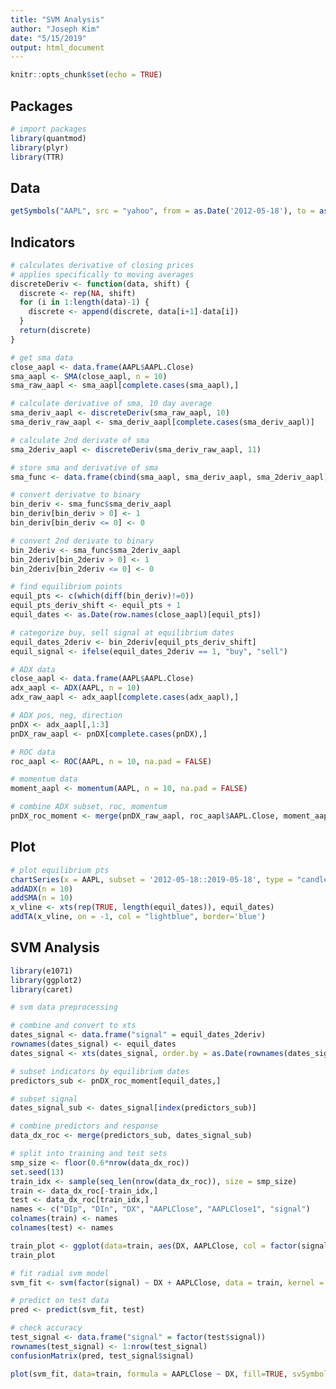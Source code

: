 ```yaml
---
title: "SVM Analysis"
author: "Joseph Kim"
date: "5/15/2019"
output: html_document
---
```


```r
knitr::opts_chunk$set(echo = TRUE)
```

## Packages

```r
# import packages
library(quantmod)
library(plyr)
library(TTR)
```

## Data

```r
getSymbols("AAPL", src = "yahoo", from = as.Date('2012-05-18'), to = as.Date('2019-05-18'))
```

## Indicators 

```r
# calculates derivative of closing prices
# applies specifically to moving averages
discreteDeriv <- function(data, shift) {
  discrete <- rep(NA, shift)
  for (i in 1:length(data)-1) {
    discrete <- append(discrete, data[i+1]-data[i])
  }
  return(discrete)
}
```

```r
# get sma data
close_aapl <- data.frame(AAPL$AAPL.Close)
sma_aapl <- SMA(close_aapl, n = 10)
sma_raw_aapl <- sma_aapl[complete.cases(sma_aapl),]
```

```r
# calculate derivative of sma, 10 day average
sma_deriv_aapl <- discreteDeriv(sma_raw_aapl, 10)
sma_deriv_raw_aapl <- sma_deriv_aapl[complete.cases(sma_deriv_aapl)]
```

```r
# calculate 2nd derivate of sma
sma_2deriv_aapl <- discreteDeriv(sma_deriv_raw_aapl, 11)
```

```r
# store sma and derivative of sma
sma_func <- data.frame(cbind(sma_aapl, sma_deriv_aapl, sma_2deriv_aapl))
```

```r
# convert derivatve to binary
bin_deriv <- sma_func$sma_deriv_aapl
bin_deriv[bin_deriv > 0] <- 1
bin_deriv[bin_deriv <= 0] <- 0

# convert 2nd derivate to binary
bin_2deriv <- sma_func$sma_2deriv_aapl
bin_2deriv[bin_2deriv > 0] <- 1
bin_2deriv[bin_2deriv <= 0] <- 0

# find equilibrium points
equil_pts <- c(which(diff(bin_deriv)!=0))
equil_pts_deriv_shift <- equil_pts + 1
equil_dates <- as.Date(row.names(close_aapl)[equil_pts])

# categorize buy, sell signal at equilibrium dates
equil_dates_2deriv <- bin_2deriv[equil_pts_deriv_shift]
equil_signal <- ifelse(equil_dates_2deriv == 1, "buy", "sell")
```

```r
# ADX data
close_aapl <- data.frame(AAPL$AAPL.Close)
adx_aapl <- ADX(AAPL, n = 10)
adx_raw_aapl <- adx_aapl[complete.cases(adx_aapl),] 

# ADX pos, neg, direction
pnDX <- adx_aapl[,1:3]
pnDX_raw_aapl <- pnDX[complete.cases(pnDX),]

# ROC data
roc_aapl <- ROC(AAPL, n = 10, na.pad = FALSE)

# momentum data
moment_aapl <- momentum(AAPL, n = 10, na.pad = FALSE)

# combine ADX subset, roc, momentum
pnDX_roc_moment <- merge(pnDX_raw_aapl, roc_aapl$AAPL.Close, moment_aapl$AAPL.Close)
```

## Plot

```r
# plot equilibrium pts
chartSeries(x = AAPL, subset = '2012-05-18::2019-05-18', type = "candlesticks", theme = chartTheme("white"), up.col = "green", dn.col = "red") 
addADX(n = 10)
addSMA(n = 10)
x_vline <- xts(rep(TRUE, length(equil_dates)), equil_dates)
addTA(x_vline, on = -1, col = "lightblue", border='blue')
```

## SVM Analysis

```r
library(e1071)
library(ggplot2)
library(caret)
```


```r
# svm data preprocessing

# combine and convert to xts
dates_signal <- data.frame("signal" = equil_dates_2deriv)
rownames(dates_signal) <- equil_dates
dates_signal <- xts(dates_signal, order.by = as.Date(rownames(dates_signal), "%Y-%m-%d"))

# subset indicators by equilibrium dates
predictors_sub <- pnDX_roc_moment[equil_dates,]

# subset signal 
dates_signal_sub <- dates_signal[index(predictors_sub)]

# combine predictors and response
data_dx_roc <- merge(predictors_sub, dates_signal_sub)

# split into training and test sets
smp_size <- floor(0.6*nrow(data_dx_roc))
set.seed(13)
train_idx <- sample(seq_len(nrow(data_dx_roc)), size = smp_size)
train <- data_dx_roc[-train_idx,]
test <- data_dx_roc[train_idx,]
names <- c("DIp", "DIn", "DX", "AAPLClose", "AAPLClose1", "signal")
colnames(train) <- names
colnames(test) <- names
```

```r
train_plot <- ggplot(data=train, aes(DX, AAPLClose, col = factor(signal))) + geom_point(size = 3) + geom_point(shape = 1, stroke = 1, size = 3.1, col = "black") + scale_color_manual(values = c("red", "green"))
train_plot
```

```r
# fit radial svm model
svm_fit <- svm(factor(signal) ~ DX + AAPLClose, data = train, kernel = "linear", degree = 3)
```

```r
# predict on test data
pred <- predict(svm_fit, test)

# check accuracy
test_signal <- data.frame("signal" = factor(test$signal))
rownames(test_signal) <- 1:nrow(test_signal)
confusionMatrix(pred, test_signal$signal)
```

```r
plot(svm_fit, data=train, formula = AAPLClose ~ DX, fill=TRUE, svSymbol = 21, dataSymbol = 19, symbolPalette = c("red", "#268417"), col = c("#f9dbca", "#e5f9ca"))
```


